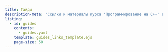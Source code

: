 ```yaml
---
title: Гайды
description-meta: "Ссылки и материалы курса 'Программирование на C++' для Лицея НИУ ВШЭ"
listing:
  - id: guides
    contents:
      - guides.yaml
    template: guides_links_template.ejs
    page-size: 50
---
```


:::{#materials}
:::
